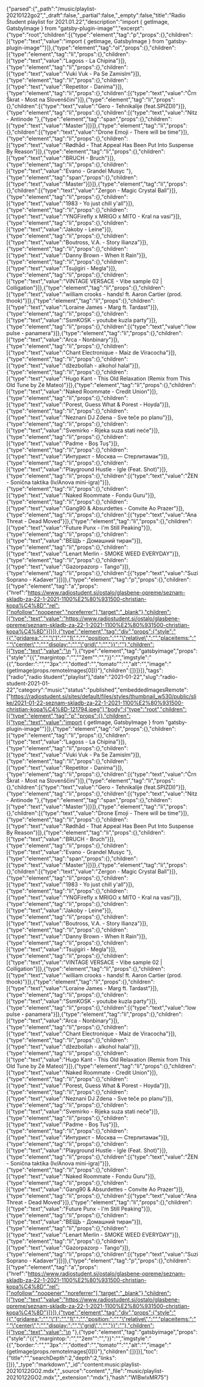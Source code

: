 {"parsed":{"_path":"/music/playlist-20210122go2","_draft":false,"_partial":false,"_empty":false,"title":"Radio Študent playlist for 2021.01.22","description":"import { getImage, GatsbyImage } from \"gatsby-plugin-image\"","excerpt":{"type":"root","children":[{"type":"element","tag":"p","props":{},"children":[{"type":"text","value":"import { getImage, GatsbyImage } from \"gatsby-plugin-image\""}]},{"type":"element","tag":"ol","props":{},"children":[{"type":"element","tag":"li","props":{},"children":[{"type":"text","value":"Lagoss - La Chipina"}]},{"type":"element","tag":"li","props":{},"children":[{"type":"text","value":"Vuki Vuk - Pa Se Zamislm"}]},{"type":"element","tag":"li","props":{},"children":[{"type":"text","value":"Repetitor - Danima"}]},{"type":"element","tag":"li","props":{},"children":[{"type":"text","value":"Črn Škrat - Most na Slovenščini"}]},{"type":"element","tag":"li","props":{},"children":[{"type":"text","value":"Gero - Tehnikalije (feat.SPIZDI)"}]},{"type":"element","tag":"li","props":{},"children":[{"type":"text","value":"Nitz - Antinode "},{"type":"element","tag":"span","props":{},"children":[{"type":"text","value":"Master"}]}]},{"type":"element","tag":"li","props":{},"children":[{"type":"text","value":"Drone Emoji - There will be time"}]},{"type":"element","tag":"li","props":{},"children":[{"type":"text","value":"Rødhåd - That Appeal Has Been Put Into Suspense By Reason"}]},{"type":"element","tag":"li","props":{},"children":[{"type":"text","value":"BRUCH - Bruch"}]},{"type":"element","tag":"li","props":{},"children":[{"type":"text","value":"Evano - Grandel Musyc "},{"type":"element","tag":"span","props":{},"children":[{"type":"text","value":"Master"}]}]},{"type":"element","tag":"li","props":{},"children":[{"type":"text","value":"Zergon - Magic Crystal Ball"}]},{"type":"element","tag":"li","props":{},"children":[{"type":"text","value":"1983 - Yo just chill y'all"}]},{"type":"element","tag":"li","props":{},"children":[{"type":"text","value":"YNGFirefly x MRIGO x MITO - Kral na vasi"}]},{"type":"element","tag":"li","props":{},"children":[{"type":"text","value":"Jakoby - Leine"}]},{"type":"element","tag":"li","props":{},"children":[{"type":"text","value":"Boutross, V.A. - Story Ilianza"}]},{"type":"element","tag":"li","props":{},"children":[{"type":"text","value":"Danny Brown - When It Rain"}]},{"type":"element","tag":"li","props":{},"children":[{"type":"text","value":"Tsujigiri - Megla"}]},{"type":"element","tag":"li","props":{},"children":[{"type":"text","value":"VINTAGE VERSACE - Vibe sample 02 | Colligation"}]},{"type":"element","tag":"li","props":{},"children":[{"type":"text","value":"william crooks - hands! ft. Aaron Cartier (prod. thook)"}]},{"type":"element","tag":"li","props":{},"children":[{"type":"text","value":"Loraine James - Marg ft. Tardast"}]},{"type":"element","tag":"li","props":{},"children":[{"type":"text","value":"SsmKOSK - youtube kuzla party"}]},{"type":"element","tag":"li","props":{},"children":[{"type":"text","value":"low pulse - panamera"}]},{"type":"element","tag":"li","props":{},"children":[{"type":"text","value":"Arca - Nonbinary"}]},{"type":"element","tag":"li","props":{},"children":[{"type":"text","value":"Chant Electronique - Maiz de Viracocha"}]},{"type":"element","tag":"li","props":{},"children":[{"type":"text","value":"džezbollah - alkohol halal"}]},{"type":"element","tag":"li","props":{},"children":[{"type":"text","value":"Hugo Kant - This Old Relaxation (Remix from This Old Tune by Zé Mateo)"}]},{"type":"element","tag":"li","props":{},"children":[{"type":"text","value":"Naked Roommate - Credit Union"}]},{"type":"element","tag":"li","props":{},"children":[{"type":"text","value":"Porest, Guess What & Porest - Hoyda"}]},{"type":"element","tag":"li","props":{},"children":[{"type":"text","value":"Neznani DJ Zdena - Sve teče po planu"}]},{"type":"element","tag":"li","props":{},"children":[{"type":"text","value":"Svemirko - Rijeka suza stati neće"}]},{"type":"element","tag":"li","props":{},"children":[{"type":"text","value":"Padme - Boş Tuş"}]},{"type":"element","tag":"li","props":{},"children":[{"type":"text","value":"Интурист - Москва — Стерлитамак"}]},{"type":"element","tag":"li","props":{},"children":[{"type":"text","value":"Playground Hustle - Igle (Feat. Shot)"}]},{"type":"element","tag":"li","props":{},"children":[{"type":"text","value":"ŽEN - Sonična taktika (Iv/Anova mini-igra)"}]},{"type":"element","tag":"li","props":{},"children":[{"type":"text","value":"Naked Roommate - Fondu Guru"}]},{"type":"element","tag":"li","props":{},"children":[{"type":"text","value":"Gang90 & Absurdettes - Convite Ao Prazer"}]},{"type":"element","tag":"li","props":{},"children":[{"type":"text","value":"Ana Threat - Dead Moved"}]},{"type":"element","tag":"li","props":{},"children":[{"type":"text","value":"Future Punx - I'm Still Peaking"}]},{"type":"element","tag":"li","props":{},"children":[{"type":"text","value":"ВЕЩЬ - Домашний тиран"}]},{"type":"element","tag":"li","props":{},"children":[{"type":"text","value":"Lenart Merlin - SMOKE WEED EVERYDAY"}]},{"type":"element","tag":"li","props":{},"children":[{"type":"text","value":"Gazorpazorp - Tango"}]},{"type":"element","tag":"li","props":{},"children":[{"type":"text","value":"Suzi Soprano - Kadaver"}]}]},{"type":"element","tag":"p","props":{},"children":[{"type":"element","tag":"a","props":{"href":"https://www.radiostudent.si/ostalo/glasbene-opreme/seznam-skladb-za-22-1-2021-1100%E2%80%931500-christian-kopa%C4%8D","rel":["nofollow","noopener","noreferrer"],"target":"_blank"},"children":[{"type":"text","value":"https://www.radiostudent.si/ostalo/glasbene-opreme/seznam-skladb-za-22-1-2021-1100%E2%80%931500-christian-kopa%C4%8D"}]}]},{"type":"element","tag":"div","props":{"style":"{{","gridarea:":"","\"1":"","1\",":"","position:":"","\"relative\",":"","placeitems:":"","\"center\",":"","display:":"","\"grid\",":"","}}":""},"children":[{"type":"text","value":"\n  "},{"type":"element","tag":"gatsbyimage","props":{"style":"{{","margintop:":"","\"2em\"":"","}}":"","imgstyle":"{{","border:":"","\"3px":"","dotted":"","tomato\"":"","alt":"","image":"{getImage(props.remoteImages[0])}"},"children":[]}]}]},"tags":["radio","radio študent","playlist"],"date":"2021-01-22","slug":"radio-student-2021-01-22","category":"music","status":"published","embeddedImagesRemote":["https://radiostudent.si/sites/default/files/styles/thumbnail_w530/public/slike/2021-01-22-seznam-skladb-za-22-1-2021-1100%E2%80%931500-christian-kopa%C4%8D-121794.jpeg"],"body":{"type":"root","children":[{"type":"element","tag":"p","props":{},"children":[{"type":"text","value":"import { getImage, GatsbyImage } from \"gatsby-plugin-image\""}]},{"type":"element","tag":"ol","props":{},"children":[{"type":"element","tag":"li","props":{},"children":[{"type":"text","value":"Lagoss - La Chipina"}]},{"type":"element","tag":"li","props":{},"children":[{"type":"text","value":"Vuki Vuk - Pa Se Zamislm"}]},{"type":"element","tag":"li","props":{},"children":[{"type":"text","value":"Repetitor - Danima"}]},{"type":"element","tag":"li","props":{},"children":[{"type":"text","value":"Črn Škrat - Most na Slovenščini"}]},{"type":"element","tag":"li","props":{},"children":[{"type":"text","value":"Gero - Tehnikalije (feat.SPIZDI)"}]},{"type":"element","tag":"li","props":{},"children":[{"type":"text","value":"Nitz - Antinode "},{"type":"element","tag":"span","props":{},"children":[{"type":"text","value":"Master"}]}]},{"type":"element","tag":"li","props":{},"children":[{"type":"text","value":"Drone Emoji - There will be time"}]},{"type":"element","tag":"li","props":{},"children":[{"type":"text","value":"Rødhåd - That Appeal Has Been Put Into Suspense By Reason"}]},{"type":"element","tag":"li","props":{},"children":[{"type":"text","value":"BRUCH - Bruch"}]},{"type":"element","tag":"li","props":{},"children":[{"type":"text","value":"Evano - Grandel Musyc "},{"type":"element","tag":"span","props":{},"children":[{"type":"text","value":"Master"}]}]},{"type":"element","tag":"li","props":{},"children":[{"type":"text","value":"Zergon - Magic Crystal Ball"}]},{"type":"element","tag":"li","props":{},"children":[{"type":"text","value":"1983 - Yo just chill y'all"}]},{"type":"element","tag":"li","props":{},"children":[{"type":"text","value":"YNGFirefly x MRIGO x MITO - Kral na vasi"}]},{"type":"element","tag":"li","props":{},"children":[{"type":"text","value":"Jakoby - Leine"}]},{"type":"element","tag":"li","props":{},"children":[{"type":"text","value":"Boutross, V.A. - Story Ilianza"}]},{"type":"element","tag":"li","props":{},"children":[{"type":"text","value":"Danny Brown - When It Rain"}]},{"type":"element","tag":"li","props":{},"children":[{"type":"text","value":"Tsujigiri - Megla"}]},{"type":"element","tag":"li","props":{},"children":[{"type":"text","value":"VINTAGE VERSACE - Vibe sample 02 | Colligation"}]},{"type":"element","tag":"li","props":{},"children":[{"type":"text","value":"william crooks - hands! ft. Aaron Cartier (prod. thook)"}]},{"type":"element","tag":"li","props":{},"children":[{"type":"text","value":"Loraine James - Marg ft. Tardast"}]},{"type":"element","tag":"li","props":{},"children":[{"type":"text","value":"SsmKOSK - youtube kuzla party"}]},{"type":"element","tag":"li","props":{},"children":[{"type":"text","value":"low pulse - panamera"}]},{"type":"element","tag":"li","props":{},"children":[{"type":"text","value":"Arca - Nonbinary"}]},{"type":"element","tag":"li","props":{},"children":[{"type":"text","value":"Chant Electronique - Maiz de Viracocha"}]},{"type":"element","tag":"li","props":{},"children":[{"type":"text","value":"džezbollah - alkohol halal"}]},{"type":"element","tag":"li","props":{},"children":[{"type":"text","value":"Hugo Kant - This Old Relaxation (Remix from This Old Tune by Zé Mateo)"}]},{"type":"element","tag":"li","props":{},"children":[{"type":"text","value":"Naked Roommate - Credit Union"}]},{"type":"element","tag":"li","props":{},"children":[{"type":"text","value":"Porest, Guess What & Porest - Hoyda"}]},{"type":"element","tag":"li","props":{},"children":[{"type":"text","value":"Neznani DJ Zdena - Sve teče po planu"}]},{"type":"element","tag":"li","props":{},"children":[{"type":"text","value":"Svemirko - Rijeka suza stati neće"}]},{"type":"element","tag":"li","props":{},"children":[{"type":"text","value":"Padme - Boş Tuş"}]},{"type":"element","tag":"li","props":{},"children":[{"type":"text","value":"Интурист - Москва — Стерлитамак"}]},{"type":"element","tag":"li","props":{},"children":[{"type":"text","value":"Playground Hustle - Igle (Feat. Shot)"}]},{"type":"element","tag":"li","props":{},"children":[{"type":"text","value":"ŽEN - Sonična taktika (Iv/Anova mini-igra)"}]},{"type":"element","tag":"li","props":{},"children":[{"type":"text","value":"Naked Roommate - Fondu Guru"}]},{"type":"element","tag":"li","props":{},"children":[{"type":"text","value":"Gang90 & Absurdettes - Convite Ao Prazer"}]},{"type":"element","tag":"li","props":{},"children":[{"type":"text","value":"Ana Threat - Dead Moved"}]},{"type":"element","tag":"li","props":{},"children":[{"type":"text","value":"Future Punx - I'm Still Peaking"}]},{"type":"element","tag":"li","props":{},"children":[{"type":"text","value":"ВЕЩЬ - Домашний тиран"}]},{"type":"element","tag":"li","props":{},"children":[{"type":"text","value":"Lenart Merlin - SMOKE WEED EVERYDAY"}]},{"type":"element","tag":"li","props":{},"children":[{"type":"text","value":"Gazorpazorp - Tango"}]},{"type":"element","tag":"li","props":{},"children":[{"type":"text","value":"Suzi Soprano - Kadaver"}]}]},{"type":"element","tag":"p","props":{},"children":[{"type":"element","tag":"a","props":{"href":"https://www.radiostudent.si/ostalo/glasbene-opreme/seznam-skladb-za-22-1-2021-1100%E2%80%931500-christian-kopa%C4%8D","rel":["nofollow","noopener","noreferrer"],"target":"_blank"},"children":[{"type":"text","value":"https://www.radiostudent.si/ostalo/glasbene-opreme/seznam-skladb-za-22-1-2021-1100%E2%80%931500-christian-kopa%C4%8D"}]}]},{"type":"element","tag":"div","props":{"style":"{{","gridarea:":"","\"1":"","1\",":"","position:":"","\"relative\",":"","placeitems:":"","\"center\",":"","display:":"","\"grid\",":"","}}":""},"children":[{"type":"text","value":"\n  "},{"type":"element","tag":"gatsbyimage","props":{"style":"{{","margintop:":"","\"2em\"":"","}}":"","imgstyle":"{{","border:":"","\"3px":"","dotted":"","tomato\"":"","alt":"","image":"{getImage(props.remoteImages[0])}"},"children":[]}]}],"toc":{"title":"","searchDepth":2,"depth":2,"links":[]}},"_type":"markdown","_id":"content:music:playlist-20210122GO2.mdx","_source":"content","_file":"music/playlist-20210122GO2.mdx","_extension":"mdx"},"hash":"WlBwlxMR75"}